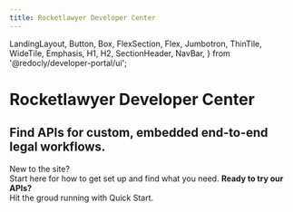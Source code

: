 ```yaml
---
title: Rocketlawyer Developer Center
---
```


  LandingLayout,
  Button,
  Box,
  FlexSection,
  Flex,
  Jumbotron,
  ThinTile,
  WideTile,
  Emphasis,
  H1,
  H2,
  SectionHeader,
  NavBar,
} from '@redocly/developer-portal/ui';



<Jumbotron py="1px">
  <NavBar location={props.location} standalone={false} />
  <H1>Rocketlawyer Developer Center</H1>
  <H2>Find APIs for custom, embedded end-to-end legal workflows.</H2>
</Jumbotron>
<Box my={55}>
  <FlexSection justifyContent="space-around" flexWrap="wrap">
    <ThinTile to="developer-portal/welcome-guide.md" icon={bookManagementIcon} header="Welcome Guide">
       <Emphasis>New to the site?</Emphasis><br/>
       Start here for how to get set up and find what you need.
    </ThinTile>
    <ThinTile to="developer-portal/quick-starts.mdx" icon={launchFastIcon} header="Quick Starts">
       <b>Ready to try our APIs?</b><br/>
       Hit the groud running with Quick Start.
    </ThinTile>
  </FlexSection>
</Box>


